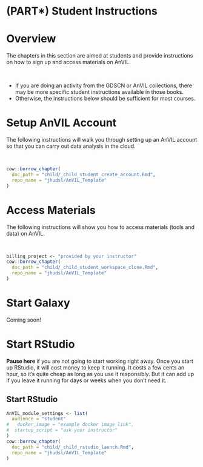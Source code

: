 # (PART\*) Student Instructions {-}

# Overview {#student-instructions}

The chapters in this section are aimed at students and provide instructions on how to sign up and access materials on AnVIL.

<br>

- If you are doing an activity from the GDSCN or AnVIL collections, there may be more specific student instructions available in those books.
- Otherwise, the instructions below should be sufficient for most courses.

# Setup AnVIL Account {#student-account-setup}

The following instructions will walk you through setting up an AnVIL account so that you can carry out data analysis in the cloud.

<br>

:::: {.borrowed_chunk}
```r
cow::borrow_chapter(
  doc_path = "child/_child_student_create_account.Rmd",
  repo_name = "jhudsl/AnVIL_Template"
)
```
::::

# Access Materials {#student-clone-workspace}

The following instructions will show you how to access materials (tools and data) on AnVIL.

<br>

:::: {.borrowed_chunk}
```r
billing_project <- "provided by your instructor"
cow::borrow_chapter(
  doc_path = "child/_child_student_workspace_clone.Rmd",
  repo_name = "jhudsl/AnVIL_Template"
)
```
::::

# Start Galaxy

Coming soon!

# Start RStudio {#student-start-RStudio}

:::{.warning}
**Pause here** if you are not going to start working right away.  Once you start up RStudio, it will cost money to keep it running.  It costs a few cents an hour, so it's quite cheap as long as you use it responsibly.  But it can add up if you leave it running for days or weeks when you don't need it.
:::

## Start RStudio 

```r
AnVIL_module_settings <- list(
  audience = "student"
#   docker_image = "example docker image link",
#  startup_script = "ask your instructor"
)
cow::borrow_chapter(
  doc_path = "child/_child_rstudio_launch.Rmd",
  repo_name = "jhudsl/AnVIL_Template"
)
```

